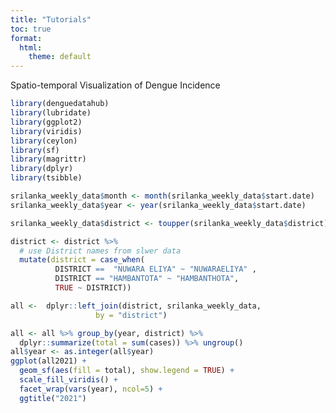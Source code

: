 ```yaml
---
title: "Tutorials"
toc: true
format:
  html:
    theme: default
---
```


<!-- Google tag (gtag.js) -->
<script async src="https://www.googletagmanager.com/gtag/js?id=G-MMF7S9CQZW"></script>
<script>
  window.dataLayer = window.dataLayer || [];
  function gtag(){dataLayer.push(arguments);}
  gtag('js', new Date());

  gtag('config', 'G-MMF7S9CQZW');
</script>

Spatio-temporal Visualization of Dengue Incidence

```r
library(denguedatahub)
library(lubridate)
library(ggplot2)
library(viridis)
library(ceylon)
library(sf)
library(magrittr)
library(dplyr)
library(tsibble)

srilanka_weekly_data$month <- month(srilanka_weekly_data$start.date)
srilanka_weekly_data$year <- year(srilanka_weekly_data$start.date)

srilanka_weekly_data$district <- toupper(srilanka_weekly_data$district)

district <- district %>% 
  # use District names from slwer data
  mutate(district = case_when(
          DISTRICT ==  "NUWARA ELIYA" ~ "NUWARAELIYA" ,
          DISTRICT == "HAMBANTOTA" ~ "HAMBANTHOTA",
          TRUE ~ DISTRICT))

all <-  dplyr::left_join(district, srilanka_weekly_data,
                   by = "district")

all <- all %>% group_by(year, district) %>%
  dplyr::summarize(total = sum(cases)) %>% ungroup() 
all$year <- as.integer(all$year)
ggplot(all2021) + 
  geom_sf(aes(fill = total), show.legend = TRUE) + 
  scale_fill_viridis() +
  facet_wrap(vars(year), ncol=5) +
  ggtitle("2021")


```
